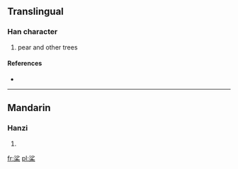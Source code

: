 ==Translingual==

===Han character===
{{Han char|rn=75|rad=木|as=07|sn=11|four=|canj=水竹木 (EHD)}}

# pear and other trees

====References====
* {{Han ref|kx=0526.230|dkj=14798|dj=0915.160|hdz=21220.040|uh=686C|ud=26732}}

----

==Mandarin==

===Hanzi===
{{cmn-hanzi|pin=[[shā]] ([[sha1]])|wg=sha<sup>1</sup>}}

# {{defn|lang=cmn|sort=木07}}

[[fr:桬]]
[[pl:桬]]